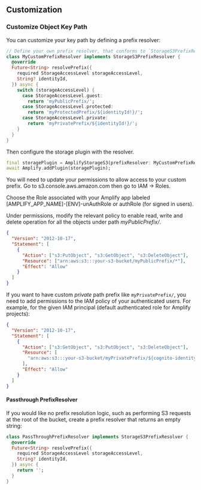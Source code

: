 ## Customization

### Customize Object Key Path

You can customize your key path by defining a prefix resolver:

```dart
// Define your own prefix resolver, that conforms to `StorageS3PrefixResolver`
class MyCustomPrefixResolver implements StorageS3PrefixResolver {
  @override
  Future<String> resolvePrefix({
    required StorageAccessLevel storageAccessLevel,
    String? identityId,
  }) async {
    switch (storageAccessLevel) {
      case StorageAccessLevel.guest:
        return 'myPublicPrefix/';
      case StorageAccessLevel.protected:
        return 'myProtectedPrefix/${identityId!}/';
      case StorageAccessLevel.private:
        return 'myPrivatePrefix/${identityId!}/';
    }
  }
}
```

Then configure the storage plugin with the resolver.

```dart
final storagePlugin = AmplifyStorageS3(prefixResolver: MyCustomPrefixResolver());
await Amplify.addPlugin(storagePlugin);
```

You will need to update your permissions to allow access to your custom prefix. Go to s3.console.aws.amazon.com then go to IAM -> Roles.

Choose the Role associated with your Amplify app labeled [AMPLIFY_APP_NAME]-[ENV]-unAuthRole or authRole (for signed in users).

Under permissions, modify the relevant policy to enable read, write and delete operation for all the objects under path _myPublicPrefix/_.

```json
{
  "Version": "2012-10-17",
  "Statement": [
    {
      "Action": ["s3:PutObject", "s3:GetObject", "s3:DeleteObject"],
      "Resource": ["arn:aws:s3:::your-s3-bucket/myPublicPrefix/*"],
      "Effect": "Allow"
    }
  ]
}
```

If you want to have custom _private_ path prefix like `myPrivatePrefix/`, you need to add permissions to the IAM policy of your authenticated users. For example, for the given IAM principal (default authenticated role for Amplify projects):

```json
{
  "Version": "2012-10-17",
  "Statement": [
    {
      "Action": ["s3:GetObject", "s3:PutObject", "s3:DeleteObject"],
      "Resource": [
        "arn:aws:s3:::your-s3-bucket/myPrivatePrefix/${cognito-identity.amazonaws.com:sub}/*"
      ],
      "Effect": "Allow"
    }
  ]
}
```

#### Passthrough PrefixResolver

If you would like no prefix resolution logic, such as performing S3 requests at the root of the bucket, create a prefix resolver that returns an empty string:

```dart
class PassThroughPrefixResolver implements StorageS3PrefixResolver {
  @override
  Future<String> resolvePrefix({
    required StorageAccessLevel storageAccessLevel,
    String? identityId,
  }) async {
    return '';
  }
}
```
